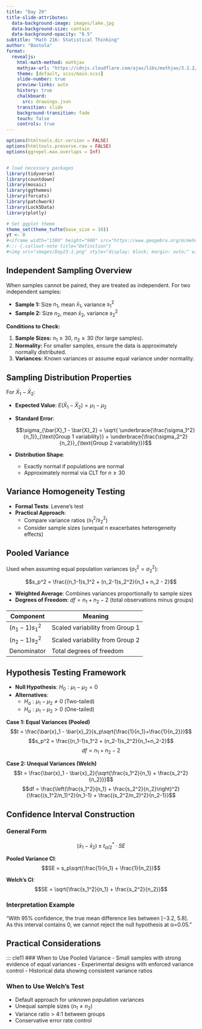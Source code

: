 ```yaml
---
title: "Day 29"
title-slide-attributes:
  data-background-image: images/lake.jpg
  data-background-size: contain
  data-background-opacity: "0.5"
subtitle: "Math 216: Statistical Thinking"
author: "Bastola"
format:
  revealjs:
    html-math-method: mathjax
    mathjax-url: "https://cdnjs.cloudflare.com/ajax/libs/mathjax/3.2.2/MathJax.js" 
    theme: [default, scss/main.scss]
    slide-number: true
    preview-links: auto
    history: true
    chalkboard: 
      src: drawings.json
    transition: slide
    background-transition: fade    
    touch: false
    controls: true
---
```


```r
options(htmltools.dir.version = FALSE)
options(htmltools.preserve.raw = FALSE)
options(ggrepel.max.overlaps = Inf)


# load necessary packages
library(tidyverse)
library(countdown)
library(mosaic)
library(ggthemes)
library(forcats)
library(patchwork)
library(Lock5Data)
library(plotly)

# Set ggplot theme
theme_set(theme_tufte(base_size = 10))
yt <- 0
#<iframe width="1380" height="900" src="https://www.geogebra.org/m/mehn8u8s"></iframe>
#::: {.callout-note title="Definition"}
#<img src="images/Day23-1.png" style="display: block; margin: auto;" width="80%"  loading="lazy" decoding="async">
```



## Independent Sampling Overview {.font70}

::: cle6
When samples cannot be paired, they are treated as independent. For two independent samples:  

- **Sample 1:** Size $n_1$, mean $\bar{x}_1$, variance $s_1^2$  
- **Sample 2:** Size $n_2$, mean $\bar{x}_2$, variance $s_2^2$  

**Conditions to Check:**  

1. **Sample Sizes:** $n_1 \geq 30$, $n_2 \geq 30$ (for large samples).  
2. **Normality:** For smaller samples, ensure the data is approximately normally distributed.  
3. **Variances:** Known variances or assume equal variance under normality.  
:::


## Sampling Distribution Properties {.font70}

::: cle7

For $\bar{X}_1 - \bar{X}_2$:

- **Expected Value**: $E(\bar{X}_1 - \bar{X}_2) = \mu_1 - \mu_2$
- **Standard Error**:
  
  $$\sigma_{\bar{X}_1 - \bar{X}_2} = \sqrt{
  \underbrace{\frac{\sigma_1^2}{n_1}}_{\text{Group 1 variability}} + 
  \underbrace{\frac{\sigma_2^2}{n_2}}_{\text{Group 2 variability}}}$$
  
- **Distribution Shape**:
  - Exactly normal if populations are normal
  - Approximately normal via CLT for $n \geq 30$
  
:::



## Variance Homogeneity Testing

::: cle6
- **Formal Tests**: Levene's test
- **Practical Approach**:
  - Compare variance ratios ($s_1^2/s_2^2$)
  - Consider sample sizes (unequal n exacerbates heterogeneity effects)
:::

## Pooled Variance {.font70}

::: cle12

Used when assuming equal population variances ($\sigma_1^2 = \sigma_2^2$):

$$s_p^2 = \frac{(n_1-1)s_1^2 + (n_2-1)s_2^2}{n_1 + n_2 - 2}$$

- **Weighted Average**: Combines variances proportionally to sample sizes
- **Degrees of Freedom**: $df = n_1 + n_2 - 2$ (total observations minus groups)

| Component | Meaning |
|-----------|---------|
| $(n_1-1)s_1^2$ | Scaled variability from Group 1 |
| $(n_2-1)s_2^2$ | Scaled variability from Group 2 |
| Denominator | Total degrees of freedom |
:::

## Hypothesis Testing Framework {.font60}

::: cle8
- **Null Hypothesis**: $H_0: \mu_1 - \mu_2 = 0$
- **Alternatives**:
  - $H_a: \mu_1 - \mu_2 \neq 0$ (Two-tailed)
  - $H_a: \mu_1 - \mu_2 > 0$ (One-tailed)

::: row
::: left

**Case 1: Equal Variances (Pooled)**
$$t = \frac{\bar{x}_1 - \bar{x}_2}{s_p\sqrt{\frac{1}{n_1}+\frac{1}{n_2}}}$$
$$s_p^2 = \frac{(n_1-1)s_1^2 + (n_2-1)s_2^2}{n_1+n_2-2}$$
$$df = n_1 + n_2 - 2$$
:::

::: right
**Case 2: Unequal Variances (Welch)**
$$t = \frac{\bar{x}_1 - \bar{x}_2}{\sqrt{\frac{s_1^2}{n_1} + \frac{s_2^2}{n_2}}}$$
$$df = \frac{\left(\frac{s_1^2}{n_1} + \frac{s_2^2}{n_2}\right)^2}{\frac{(s_1^2/n_1)^2}{n_1-1} + \frac{(s_2^2/n_2)^2}{n_2-1}}$$
:::
:::

:::




## Confidence Interval Construction {.font60}

::: cle10
### General Form
$$(\bar{x}_1 - \bar{x}_2) \pm t^*_{\alpha/2} \cdot SE$$

**Pooled Variance CI**:
$$SE = s_p\sqrt{\frac{1}{n_1} + \frac{1}{n_2}}$$

**Welch's CI**:
$$SE = \sqrt{\frac{s_1^2}{n_1} + \frac{s_2^2}{n_2}}$$

### Interpretation Example
"With 95% confidence, the true mean difference lies between [−3.2, 5.8]. As this interval contains 0, we cannot reject the null hypothesis at α=0.05."
:::



## Practical Considerations {.font70}

::: cle11
### When to Use Pooled Variance
- Small samples with strong evidence of equal variances
- Experimental designs with enforced variance control
- Historical data showing consistent variance ratios

### When to Use Welch's Test
- Default approach for unknown population variances
- Unequal sample sizes ($n_1 \neq n_2$)
- Variance ratio > 4:1 between groups
- Conservative error rate control
